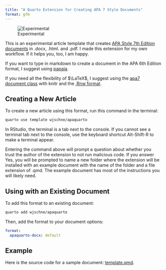 ```yaml
---
title: "A Quarto Extension for Creating APA 7 Style Documents"
format: gfm
---
```


![Experimental](lifecycle-experimental.svg)



This is an experimental article template that creates [APA Style 7th Edition documents](https://apastyle.apa.org/) in .docx, .html. and .pdf. I made this extension for my own workflow. If it helps you, too, I am happy.

If you want to type in markdown to create a document in the  APA 6th Edition format, I suggest using [papaja](https://frederikaust.com/papaja_man/). 

If you need all the flexibility of $\LaTeX$, I suggest using the [apa7 document class](https://ctan.org/pkg/apa7) with  knitr and the [.Rnw format](https://support.posit.co/hc/en-us/articles/200552056-Using-Sweave-and-knitr).





## Creating a New Article

To create a new article using this format, run this command in the terminal:

```bash
quarto use template wjschne/apaquarto
```

In RStudio, the terminal is a tab next to the console. If you cannot see a terminal tab next to the console, use the keyboard shortcut Alt-Shift-R to make a terminal appear.

Entering the command above will prompt a question about whether you trust the author of the extension to not run malicious code. If you answer Yes, you will be prompted to name a new folder where the extension will be installed with an example document with the name of the folder and a file extension of .qmd. The example document has most of the instructions you will likely need.

## Using with an Existing Document

To add this format to an existing document:

```bash
quarto add wjschne/apaquarto
```

Then, add the format to your document options:

```yaml
format:
  apaquarto-docx: default
```    

## Example

Here is the source code for a sample document: [template.qmd](template.qmd).

